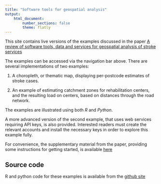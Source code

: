 ```yaml
---
title: "Software tools for geospatial analysis"
output:
    html_document:
        number_sections: false
        theme: flatly
---
```


This site contains live versions of the examples discussed in the paper 
[A review of software tools, data and services for geospatial analysis of stroke services](https:/frontiersin.org/)

The examples can be accessed via the navigation bar above. There are several
implementations of two examples: 

1. A choropleth, or thematic map, displaying
per-postcode estimates of stroke cases.

1. An example of estimating catchment zones for rehabilitation centers,
and the resulting load on centers, based on distances through the
road network.

The examples are illustrated using both _R_ and _Python_.

A more advanced version of the second example, that uses web services
requiring API keys, is also provided. Interested readers must create
the relevant accounts and install the necessary keys in order to
explore this example fully.

For convenience, the supplementary material from the paper, providing
some instructions for getting started, is available [here](supplementary.html)


## Source code

R and python code for these examples is available from the [github site](https://github.com/richardbeare/GeospatialStroke/)